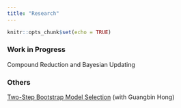 ```yaml
---
title: "Research"
---
```


```r
knitr::opts_chunk$set(echo = TRUE)
```

### Work in Progress
Compound Reduction and Bayesian Updating 

### Others
[Two-Step Bootstrap Model Selection](static/files/Two_Step_Bootstrap_Model_Selection.pdf) (with Guangbin Hong)


